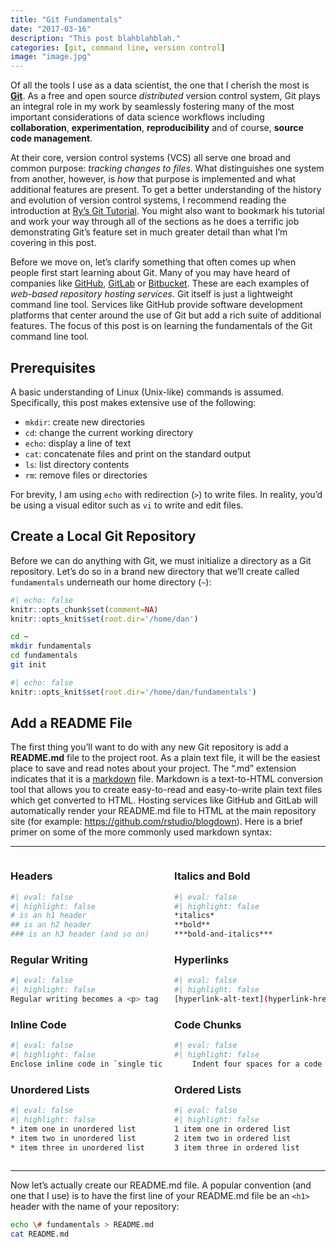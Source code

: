 ```yaml
---
title: "Git Fundamentals"
date: "2017-03-16"
description: "This post blahblahblah."
categories: [git, command line, version control]
image: "image.jpg"
---
```


Of all the tools I use as a data scientist, the one that I cherish the most is
**[Git](https://git-scm.com/)**. As a free and open source *distributed* version
control system, Git plays an integral role in my work by seamlessly fostering
many of the most important considerations of data science workflows including
**collaboration**, **experimentation**, **reproducibility** and of course,
**source code management**.

At their core, version control systems (VCS) all serve one broad and common
purpose: *tracking changes to files*. What distinguishes one system from
another, however, is *how* that purpose is implemented and what additional
features are present. To get a better understanding of the history and evolution
of version control systems, I recommend reading the introduction at [Ry's Git
Tutorial](http://rypress.com/tutorials/git/index). You might also want to
bookmark his tutorial and work your way through all of the sections as he does a
terrific job demonstrating Git's feature set in much greater detail than what
I'm covering in this post.

Before we move on, let's clarify something that often comes up when people first
start learning about Git. Many of you may have heard of companies like
[GitHub](https://github.com/), [GitLab](https://about.gitlab.com/) or
[Bitbucket](https://bitbucket.org/). These are each examples of *web-based
repository hosting services*. Git itself is just a lightweight command line
tool. Services like GitHub provide software development platforms that center
around the use of Git but add a rich suite of additional features. The focus of
this post is on learning the fundamentals of the Git command line tool.

## Prerequisites

A basic understanding of Linux (Unix-like) commands is assumed. Specifically,
this post makes extensive use of the following:

* `mkdir`: create new directories
* `cd`: change the current working directory
* `echo`: display a line of text
* `cat`: concatenate files and print on the standard output
* `ls`: list directory contents
* `rm`: remove files or directories

For brevity, I am using `echo` with redirection (`>`) to write files. In
reality, you'd be using a visual editor such as `vi` to write and edit files.

## Create a Local Git Repository

Before we can do anything with Git, we must initialize a directory as a Git
repository. Let's do so in a brand new directory that we'll create called
`fundamentals` underneath our home directory (`~`):

```r
#| echo: false
knitr::opts_chunk$set(comment=NA)
knitr::opts_knit$set(root.dir='/home/dan')
```

```bash
cd ~
mkdir fundamentals
cd fundamentals
git init
```

```r
#| echo: false
knitr::opts_knit$set(root.dir='/home/dan/fundamentals')
```

## Add a README File

The first thing you'll want to do with any new Git repository is add a
**README.md** file to the project root. As a plain text file, it will be the
easiest place to save and read notes about your project. The ".md" extension
indicates that it is a [markdown](https://daringfireball.net/projects/markdown/)
file. Markdown is a text-to-HTML conversion tool that allows you to create
easy-to-read and easy-to-write plain text files which get converted to HTML.
Hosting services like GitHub and GitLab will automatically render your README.md
file to HTML at the main repository site (for example:
[https://github.com/rstudio/blogdown](https://github.com/rstudio/blogdown)).
Here is a brief primer on some of the more commonly used markdown syntax:

----------

<div>
<div style="float: left; width: 48%; margin-left: 0; margin-right: 2%;">

### **Headers**

```bash
#| eval: false
#| highlight: false
# is an h1 header
## is an h2 header
### is an h3 header (and so on)
```

### **Regular Writing**

```bash
#| eval: false
#| highlight: false
Regular writing becomes a <p> tag
```

### **Inline Code**

```bash
#| eval: false
#| highlight: false
Enclose inline code in `single ticks`
```

### **Unordered Lists**

```bash
#| eval: false
#| highlight: false
* item one in unordered list
* item two in unordered list
* item three in unordered list
```

</div>
<div style="float: right; width: 48%; margin-left: 2%; margin-right: 0;">

### **Italics and Bold**

```bash
#| eval: false
#| highlight: false
*italics*
**bold**
***bold-and-italics***
```

### **Hyperlinks**

```bash
#| eval: false
#| highlight: false
[hyperlink-alt-text](hyperlink-href)
```

### **Code Chunks**

```bash
#| eval: false
#| highlight: false
    Indent four spaces for a code block
```

### **Ordered Lists**

```bash
#| eval: false
#| highlight: false
1 item one in ordered list
2 item two in ordered list
3 item three in ordered list
```

</div>
<br style="clear:both;"/>
</div>

----------

Now let's actually create our README.md file. A popular convention (and one that
I use) is to have the first line of your README.md file be an `<h1>` header with
the name of your repository:

```bash
echo \# fundamentals > README.md
cat README.md
```


